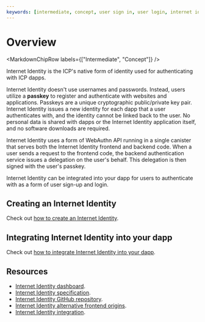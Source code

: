 ```yaml
---
keywords: [intermediate, concept, user sign in, user login, internet identity]
---
```



# Overview

<MarkdownChipRow labels={["Intermediate", "Concept"]} />

Internet Identity is the ICP's native form of identity used for authenticating with ICP dapps.

Internet Identity doesn't use usernames and passwords. Instead, users utilize a **passkey** to register and authenticate with websites and applications. Passkeys are a unique cryptographic public/private key pair. Internet Identity issues a new identity for each dapp that a user authenticates with, and the identity cannot be linked back to the user. No personal data is shared with dapps or the Internet Identity application itself, and no software downloads are required.

Internet Identity uses a form of WebAuthn API running in a single canister that serves both the Internet Identity frontend and backend code. When a user sends a request to the frontend code, the backend authentication service issues a delegation on the user's behalf. This delegation is then signed with the user's passkey.

Internet Identity can be integrated into your dapp for users to authenticate with as a form of user sign-up and login.

## Creating an Internet Identity

Check out [how to create an Internet Identity](creating-ii.mdx).

## Integrating Internet Identity into your dapp

Check out [how to integrate Internet Identity into your dapp](integrate-internet-identity.mdx).

## Resources

- [Internet Identity dashboard](https://identity.ic0.app/).
- [Internet Identity specification](https://internetcomputer.org/docs/current/references/ii-spec).
- [Internet Identity GitHub repository](https://github.com/dfinity/internet-identity).
- [Internet Identity alternative frontend origins](https://internetcomputer.org/docs/current/developer-docs/integrations/internet-identity/alternative-origins).
- [Internet Identity integration](https://internetcomputer.org/docs/current/developer-docs/integrations/internet-identity/integrate-internet-identity).
